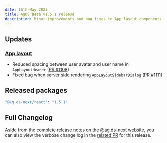 ```yaml
---
date: 15th May 2023
title: AgDS Beta v1.5.1 release
description: Minor improvements and bug fixes to App layout components.
---
```


## Updates

### [App layout](/components/app-layout)

- Reduced spacing between user avatar and user name in `AppLayoutHeader` ([PR #1108](https://github.com/steelthreads/agds-next/pull/1108))
- Fixed bug when server side rendering `AppLayoutSidebarDialog` ([PR #1111](https://github.com/steelthreads/agds-next/pull/1111))

## Released packages

```sh
"@ag.ds-next/react": "1.5.1"
```

## Full Changelog

Aside from the [complete release notes on the @ag.ds-next website](https://design-system.agriculture.gov.au/updates/2023-05-15), you can also view the verbose change log in the [related PR](https://github.com/steelthreads/agds-next/pull/1109) for this release.
